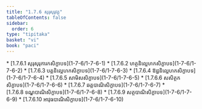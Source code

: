 ```yaml
---
title: "1.7.6 សុរុសុរុវគ្គ"
tableOfContents: false
sidebar:
  order: 6
type: "tipitaka"
basket: "vi"
book: "paci"
---
```



<DynamicBreadcrumb />



<TableOfContents book="paci" section="1.7.6">
* [1.7.6.1 សុរុសុរុការកសិក្ខាបទ](1-7-6/1-7-6-1)
* [1.7.6.2 ហត្ថនិល្លេហកសិក្ខាបទ](1-7-6/1-7-6-2)
* [1.7.6.3 បត្តនិល្លេហកសិក្ខាបទ](1-7-6/1-7-6-3)
* [1.7.6.4 ឱដ្ឋនិល្លេហកសិក្ខាបទ](1-7-6/1-7-6-4)
* [1.7.6.5 សាមិសសិក្ខាបទ](1-7-6/1-7-6-5)
* [1.7.6.6 សសិត្ថកសិក្ខាបទ](1-7-6/1-7-6-6)
* [1.7.6.7 ឆត្តបាណិសិក្ខាបទ](1-7-6/1-7-6-7)
* [1.7.6.8 ទណ្ឌបាណិសិក្ខាបទ](1-7-6/1-7-6-8)
* [1.7.6.9 សត្ថបាណិសិក្ខាបទ](1-7-6/1-7-6-9)
* [1.7.6.10 អាវុធបាណិសិក្ខាបទ](1-7-6/1-7-6-10)
</TableOfContents>